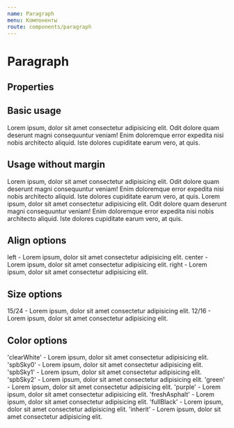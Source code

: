 ```yaml
---
name: Paragraph
menu: Компоненты
route: components/paragraph
---
```



# Paragraph

## Properties

<Props of={Paragraph} />

## Basic usage

<Playground>
    <Paragraph>
        Lorem ipsum, dolor sit amet consectetur adipisicing elit. Odit dolore
        quam deserunt magni consequuntur veniam! Enim doloremque error expedita
        nisi nobis architecto aliquid. Iste dolores cupiditate earum vero, at
        quis.
    </Paragraph>
</Playground>

## Usage without margin

<Playground>
    <Paragraph hasMargin={false}>
        Lorem ipsum, dolor sit amet consectetur adipisicing elit. Odit dolore
        quam deserunt magni consequuntur veniam! Enim doloremque error expedita
        nisi nobis architecto aliquid. Iste dolores cupiditate earum vero, at
        quis.
    </Paragraph>
    <Paragraph hasMargin={false}>
        Lorem ipsum, dolor sit amet consectetur adipisicing elit. Odit dolore
        quam deserunt magni consequuntur veniam! Enim doloremque error expedita
        nisi nobis architecto aliquid. Iste dolores cupiditate earum vero, at
        quis.
    </Paragraph>
</Playground>

## Align options

<Playground>
    <Paragraph align='left'>
        left - Lorem ipsum, dolor sit amet consectetur adipisicing elit.
    </Paragraph>
    <Paragraph align='center'>
        center - Lorem ipsum, dolor sit amet consectetur adipisicing elit.
    </Paragraph>
    <Paragraph align='right'>
        right - Lorem ipsum, dolor sit amet consectetur adipisicing elit.
    </Paragraph>
</Playground>

## Size options

<Playground>
    <Paragraph>
        15/24 - Lorem ipsum, dolor sit amet consectetur adipisicing elit.
    </Paragraph>
    <Paragraph size={'small'}>
        12/16 - Lorem ipsum, dolor sit amet consectetur adipisicing elit.
    </Paragraph>
</Playground>

## Color options

<Playground>
    <DemoBackgroundWrapper>
        <Paragraph color='clearWhite'>
            'clearWhite' - Lorem ipsum, dolor sit amet consectetur adipisicing elit.
        </Paragraph>
        <Paragraph color='spbSky0'>
            'spbSky0' - Lorem ipsum, dolor sit amet consectetur adipisicing elit.
        </Paragraph>
        <Paragraph color='spbSky1'>
            'spbSky1' - Lorem ipsum, dolor sit amet consectetur adipisicing elit.
        </Paragraph>
        <Paragraph color='spbSky2'>
            'spbSky2' - Lorem ipsum, dolor sit amet consectetur adipisicing elit.
        </Paragraph>
    </DemoBackgroundWrapper>
    <Paragraph color='green'>
        'green' - Lorem ipsum, dolor sit amet consectetur adipisicing elit.
    </Paragraph>
    <Paragraph color='purple'>
        'purple' - Lorem ipsum, dolor sit amet consectetur adipisicing elit.
    </Paragraph>
    <Paragraph color='freshAsphalt'>
        'freshAsphalt' - Lorem ipsum, dolor sit amet consectetur adipisicing elit.
    </Paragraph>
    <Paragraph color='fullBlack'>
        'fullBlack' - Lorem ipsum, dolor sit amet consectetur adipisicing elit.
    </Paragraph>
    <Paragraph color='inherit'>
        'inherit' - Lorem ipsum, dolor sit amet consectetur adipisicing elit.
    </Paragraph>
</Playground>

